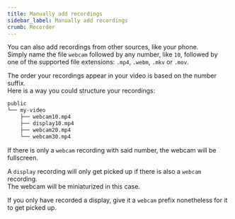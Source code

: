 ```yaml
---
title: Manually add recordings
sidebar_label: Manually add recordings
crumb: Recorder
---
```


You can also add recordings from other sources, like your phone.  
Simply name the file `webcam` followed by any number, like `10`, followed by one of the supported file extensions: `.mp4`, `.webm`, `.mkv` or `.mov`.

The order your recordings appear in your video is based on the number suffix.  
Here is a way you could structure your recordings:

```txt
public
└── my-video
    ├── webcam10.mp4
    ├── display10.mp4
    ├── webcam20.mp4
    └── webcam30.mp4
```

If there is only a `webcam` recording with said number, the webcam will be fullscreen.

A `display` recording will only get picked up if there is also a `webcam` recording.  
The webcam will be miniaturized in this case.

If you only have recorded a display, give it a `webcam` prefix nonetheless for it to get picked up.
